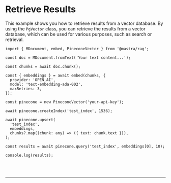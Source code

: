 
# Retrieve Results

This example shows you how to retrieve results from a vector database. By using the `PgVector` class, you can retrieve the results from a vector database, which can be used for various purposes, such as search or retrieval.

```tsx copy
import { MDocument, embed, PineconeVector } from '@mastra/rag';

const doc = MDocument.fromText('Your text content...');

const chunks = await doc.chunk();

const { embeddings } = await embed(chunks, {
  provider: 'OPEN_AI',
  model: 'text-embedding-ada-002',
  maxRetries: 3,
});

const pinecone = new PineconeVector('your-api-key');

await pinecone.createIndex('test_index', 1536);

await pinecone.upsert(
  'test_index',
  embeddings,
  chunks?.map((chunk: any) => ({ text: chunk.text })),
);

const results = await pinecone.query('test_index', embeddings[0], 10);

console.log(results);
```

<br />
<br />
<hr className="dark:border-[#404040] border-gray-300" />
<br />
<br />
<GithubLink link={'https://github.com/mastra-ai/mastra/blob/main/examples/basics/rag/retrieve-results.ts'} />